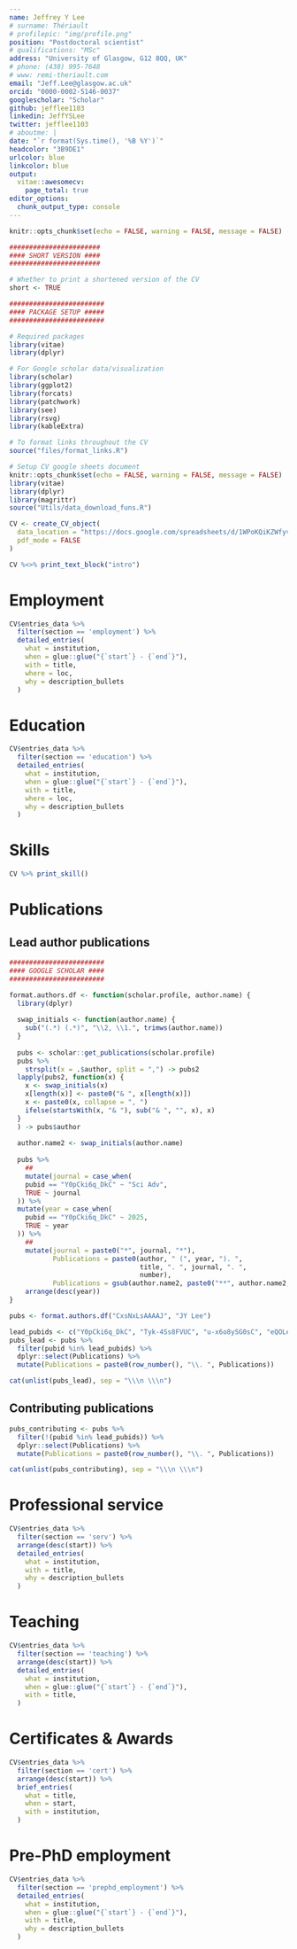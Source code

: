 ```yaml
---
name: Jeffrey Y Lee
# surname: Thériault
# profilepic: "img/profile.png"
position: "Postdoctoral scientist"
# qualifications: "MSc"
address: "University of Glasgow, G12 8QQ, UK"
# phone: (438) 995-7648
# www: remi-theriault.com
email: "Jeff.Lee@glasgow.ac.uk"
orcid: "0000-0002-5146-0037"
googlescholar: "Scholar"
github: jefflee1103
linkedin: JeffYSLee
twitter: jefflee1103
# aboutme: |
date: "`r format(Sys.time(), '%B %Y')`"
headcolor: "3B9DE1" 
urlcolor: blue
linkcolor: blue
output: 
  vitae::awesomecv:
    page_total: true
editor_options: 
  chunk_output_type: console
---
```


```r
knitr::opts_chunk$set(echo = FALSE, warning = FALSE, message = FALSE)

#######################
#### SHORT VERSION ####
#######################

# Whether to print a shortened version of the CV
short <- TRUE

########################
#### PACKAGE SETUP #####
########################

# Required packages
library(vitae)
library(dplyr)

# For Google scholar data/visualization
library(scholar)
library(ggplot2)
library(forcats)
library(patchwork)
library(see)
library(rsvg)
library(kableExtra)

# To format links throughout the CV
source("files/format_links.R")

# Setup CV google sheets document
knitr::opts_chunk$set(echo = FALSE, warning = FALSE, message = FALSE)
library(vitae)
library(dplyr)
library(magrittr)
source("Utils/data_download_funs.R")

CV <- create_CV_object(
  data_location = "https://docs.google.com/spreadsheets/d/1WPoKQiKZWfyvW5HA48tUJ1JOth7A2-Vb0v6HsmcmUSs/edit?usp=sharing",  
  pdf_mode = FALSE
)

```

\vspace*{0.3cm}

```r
CV %<>% print_text_block("intro")
```

# Employment

```r
CV$entries_data %>% 
  filter(section == 'employment') %>% 
  detailed_entries(
    what = institution,
    when = glue::glue("{`start`} - {`end`}"),
    with = title,
    where = loc,
    why = description_bullets
  )
```

# Education

```r
CV$entries_data %>% 
  filter(section == 'education') %>% 
  detailed_entries(
    what = institution,
    when = glue::glue("{`start`} - {`end`}"),
    with = title,
    where = loc,
    why = description_bullets
  )
```

# Skills

```r
CV %>% print_skill()
```


# Publications

\scriptsize
\vspace*{0.2cm}

## Lead author publications

```r
########################
#### GOOGLE SCHOLAR ####
########################

format.authors.df <- function(scholar.profile, author.name) {
  library(dplyr)
  
  swap_initials <- function(author.name) {
    sub("(.*) (.*)", "\\2, \\1.", trimws(author.name))
  }
  
  pubs <- scholar::get_publications(scholar.profile)
  pubs %>%
    strsplit(x = .$author, split = ",") -> pubs2
  lapply(pubs2, function(x) {
    x <- swap_initials(x)
    x[length(x)] <- paste0("& ", x[length(x)])
    x <- paste0(x, collapse = ", ")
    ifelse(startsWith(x, "& "), sub("& ", "", x), x)
  }
  ) -> pubs$author
  
  author.name2 <- swap_initials(author.name)
  
  pubs %>%
    ##
    mutate(journal = case_when(
    pubid == "Y0pCki6q_DkC" ~ "Sci Adv",
    TRUE ~ journal
  )) %>%
  mutate(year = case_when(
    pubid == "Y0pCki6q_DkC" ~ 2025,
    TRUE ~ year
  )) %>%
    ##
    mutate(journal = paste0("*", journal, "*"),
           Publications = paste0(author, " (", year, "). ",
                                 title, ". ", journal, ". ",
                                 number),
           Publications = gsub(author.name2, paste0("**", author.name2, "**"), Publications)) %>%
    arrange(desc(year))
}

pubs <- format.authors.df("CxsNxLsAAAAJ", "JY Lee") 

lead_pubids <- c("Y0pCki6q_DkC", "Tyk-4Ss8FVUC", "u-x6o8ySG0sC", "eQOLeE2rZwMC")
pubs_lead <- pubs %>%
  filter(pubid %in% lead_pubids) %>%
  dplyr::select(Publications) %>%
  mutate(Publications = paste0(row_number(), "\\. ", Publications))

cat(unlist(pubs_lead), sep = "\\\n \\\n")

```

\vspace*{0.3cm}

## Contributing publications

```r
pubs_contributing <- pubs %>%
  filter(!(pubid %in% lead_pubids)) %>%
  dplyr::select(Publications) %>%
  mutate(Publications = paste0(row_number(), "\\. ", Publications))

cat(unlist(pubs_contributing), sep = "\\\n \\\n")
```

\normalsize

# Professional service 

```r
CV$entries_data %>% 
  filter(section == 'serv') %>% 
  arrange(desc(start)) %>%
  detailed_entries(
    what = institution,
    with = title,
    why = description_bullets
  )
```

# Teaching 

```r
CV$entries_data %>% 
  filter(section == 'teaching') %>% 
  arrange(desc(start)) %>%
  detailed_entries(
    what = institution,
    when = glue::glue("{`start`} - {`end`}"),
    with = title,
  )
```

# Certificates & Awards

```r
CV$entries_data %>% 
  filter(section == 'cert') %>% 
  arrange(desc(start)) %>%
  brief_entries(
    what = title,
    when = start,
    with = institution,
  )
```

# Pre-PhD employment

```r
CV$entries_data %>% 
  filter(section == 'prephd_employment') %>% 
  detailed_entries(
    what = institution,
    when = glue::glue("{`start`} - {`end`}"),
    with = title,
    why = description_bullets
  )
```




